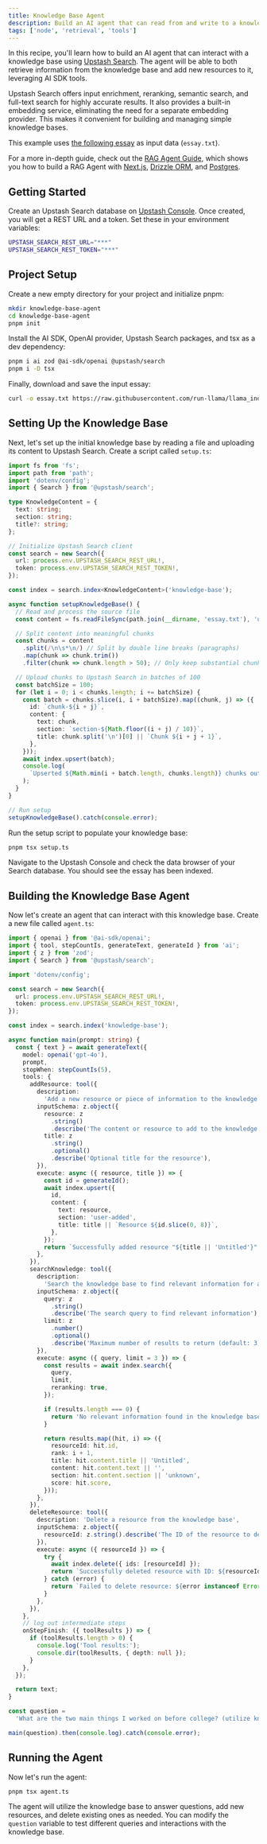 ```yaml
---
title: Knowledge Base Agent
description: Build an AI agent that can read from and write to a knowledge base using Upstash Search and the AI SDK
tags: ['node', 'retrieval', 'tools']
---
```


In this recipe, you'll learn how to build an AI agent that can interact with a knowledge base using [Upstash Search](https://upstash.com/docs/search). The agent will be able to both retrieve information from the knowledge base and add new resources to it, leveraging AI SDK tools.

Upstash Search offers input enrichment, reranking, semantic search, and full-text search for highly accurate results. It also provides a built-in embedding service, eliminating the need for a separate embedding provider. This makes it convenient for building and managing simple knowledge bases.

This example uses [the following essay](https://raw.githubusercontent.com/run-llama/llama_index/main/docs/docs/examples/data/paul_graham/paul_graham_essay.txt) as input data (`essay.txt`).

For a more in-depth guide, check out the [RAG Agent Guide](/docs/guides/rag-chatbot), which shows you how to build a RAG Agent with [Next.js](https://nextjs.org), [Drizzle ORM](https://orm.drizzle.team/), and [Postgres](https://postgresql.org).

## Getting Started

Create an Upstash Search database on [Upstash Console](https://console.upstash.com/search). Once created, you will get a REST URL and a token. Set these in your environment variables:

```bash
UPSTASH_SEARCH_REST_URL="***"
UPSTASH_SEARCH_REST_TOKEN="***"
```

## Project Setup

Create a new empty directory for your project and initialize pnpm:

```bash
mkdir knowledge-base-agent
cd knowledge-base-agent
pnpm init
```

Install the AI SDK, OpenAI provider, Upstash Search packages, and tsx as a dev dependency:

```bash
pnpm i ai zod @ai-sdk/openai @upstash/search
pnpm i -D tsx
```

Finally, download and save the input essay:

```bash
curl -o essay.txt https://raw.githubusercontent.com/run-llama/llama_index/main/docs/docs/examples/data/paul_graham/paul_graham_essay.txt
```

## Setting Up the Knowledge Base

Next, let's set up the initial knowledge base by reading a file and uploading its content to Upstash Search. Create a script called `setup.ts`:

```ts filename="setup.ts"
import fs from 'fs';
import path from 'path';
import 'dotenv/config';
import { Search } from '@upstash/search';

type KnowledgeContent = {
  text: string;
  section: string;
  title?: string;
};

// Initialize Upstash Search client
const search = new Search({
  url: process.env.UPSTASH_SEARCH_REST_URL!,
  token: process.env.UPSTASH_SEARCH_REST_TOKEN!,
});

const index = search.index<KnowledgeContent>('knowledge-base');

async function setupKnowledgeBase() {
  // Read and process the source file
  const content = fs.readFileSync(path.join(__dirname, 'essay.txt'), 'utf8');

  // Split content into meaningful chunks
  const chunks = content
    .split(/\n\s*\n/) // Split by double line breaks (paragraphs)
    .map(chunk => chunk.trim())
    .filter(chunk => chunk.length > 50); // Only keep substantial chunks

  // Upload chunks to Upstash Search in batches of 100
  const batchSize = 100;
  for (let i = 0; i < chunks.length; i += batchSize) {
    const batch = chunks.slice(i, i + batchSize).map((chunk, j) => ({
      id: `chunk-${i + j}`,
      content: {
        text: chunk,
        section: `section-${Math.floor((i + j) / 10)}`,
        title: chunk.split('\n')[0] || `Chunk ${i + j + 1}`,
      },
    }));
    await index.upsert(batch);
    console.log(
      `Upserted ${Math.min(i + batch.length, chunks.length)} chunks out of ${chunks.length} chunks`,
    );
  }
}

// Run setup
setupKnowledgeBase().catch(console.error);
```

Run the setup script to populate your knowledge base:

```bash
pnpm tsx setup.ts
```

Navigate to the Upstash Console and check the data browser of your Search database. You should see the essay has been indexed.

## Building the Knowledge Base Agent

Now let's create an agent that can interact with this knowledge base. Create a new file called `agent.ts`:

```ts filename="agent.ts"
import { openai } from '@ai-sdk/openai';
import { tool, stepCountIs, generateText, generateId } from 'ai';
import { z } from 'zod';
import { Search } from '@upstash/search';

import 'dotenv/config';

const search = new Search({
  url: process.env.UPSTASH_SEARCH_REST_URL!,
  token: process.env.UPSTASH_SEARCH_REST_TOKEN!,
});

const index = search.index('knowledge-base');

async function main(prompt: string) {
  const { text } = await generateText({
    model: openai('gpt-4o'),
    prompt,
    stopWhen: stepCountIs(5),
    tools: {
      addResource: tool({
        description:
          'Add a new resource or piece of information to the knowledge base',
        inputSchema: z.object({
          resource: z
            .string()
            .describe('The content or resource to add to the knowledge base'),
          title: z
            .string()
            .optional()
            .describe('Optional title for the resource'),
        }),
        execute: async ({ resource, title }) => {
          const id = generateId();
          await index.upsert({
            id,
            content: {
              text: resource,
              section: 'user-added',
              title: title || `Resource ${id.slice(0, 8)}`,
            },
          });
          return `Successfully added resource "${title || 'Untitled'}" to knowledge base with ID: ${id}`;
        },
      }),
      searchKnowledge: tool({
        description:
          'Search the knowledge base to find relevant information for answering questions',
        inputSchema: z.object({
          query: z
            .string()
            .describe('The search query to find relevant information'),
          limit: z
            .number()
            .optional()
            .describe('Maximum number of results to return (default: 3)'),
        }),
        execute: async ({ query, limit = 3 }) => {
          const results = await index.search({
            query,
            limit,
            reranking: true,
          });

          if (results.length === 0) {
            return 'No relevant information found in the knowledge base.';
          }

          return results.map((hit, i) => ({
            resourceId: hit.id,
            rank: i + 1,
            title: hit.content.title || 'Untitled',
            content: hit.content.text || '',
            section: hit.content.section || 'unknown',
            score: hit.score,
          }));
        },
      }),
      deleteResource: tool({
        description: 'Delete a resource from the knowledge base',
        inputSchema: z.object({
          resourceId: z.string().describe('The ID of the resource to delete'),
        }),
        execute: async ({ resourceId }) => {
          try {
            await index.delete({ ids: [resourceId] });
            return `Successfully deleted resource with ID: ${resourceId}`;
          } catch (error) {
            return `Failed to delete resource: ${error instanceof Error ? error.message : 'Unknown error'}`;
          }
        },
      }),
    },
    // log out intermediate steps
    onStepFinish: ({ toolResults }) => {
      if (toolResults.length > 0) {
        console.log('Tool results:');
        console.dir(toolResults, { depth: null });
      }
    },
  });

  return text;
}

const question =
  'What are the two main things I worked on before college? (utilize knowledge base)';

main(question).then(console.log).catch(console.error);
```

## Running the Agent

Now let's run the agent:

```bash
pnpm tsx agent.ts
```

The agent will utilize the knowledge base to answer questions, add new resources, and delete existing ones as needed. You can modify the `question` variable to test different queries and interactions with the knowledge base.
